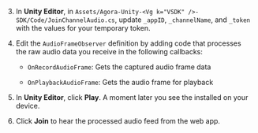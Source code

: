 <PlatformWrapper platform="unity">

3. In **Unity Editor**, in `Assets/Agora-Unity-<Vg k="VSDK" />-SDK/Code/JoinChannelAudio.cs`, update `_appID`, `_channelName`, and `_token` with the values for your temporary token.

4. Edit the `AudioFrameObserver` definition by adding code that processes the raw audio data you receive in the following callbacks:

    - `OnRecordAudioFrame`: Gets the captured audio frame data

    - `OnPlaybackAudioFrame`: Gets the audio frame for playback

5.  In **Unity Editor**, click **Play**. A moment later you see the <Vpl k="CLIENT" /> installed on your device.

6. Click **Join** to hear the processed audio feed from the web app.

</PlatformWrapper>
